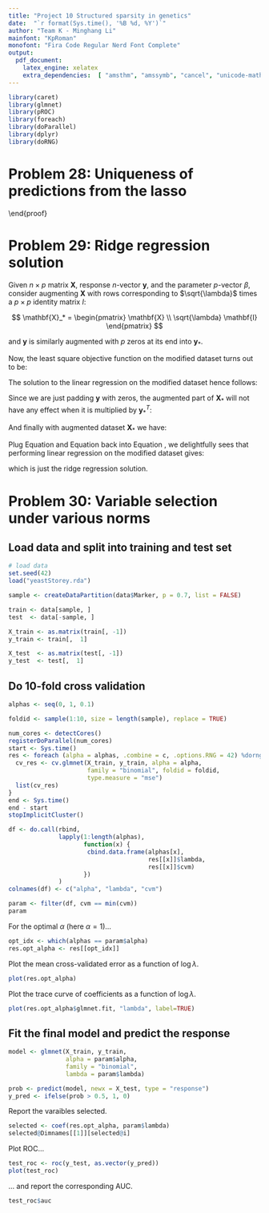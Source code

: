 ```yaml
---
title: "Project 10 Structured sparsity in genetics"
date:  "`r format(Sys.time(), '%B %d, %Y')`"
author: "Team K - Minghang Li"
mainfont: "KpRoman"
monofont: "Fira Code Regular Nerd Font Complete"
output:
  pdf_document:
    latex_engine: xelatex
    extra_dependencies:  [ "amsthm", "amssymb", "cancel", "unicode-math" ]
---
```


```r
library(caret)
library(glmnet)
library(pROC)
library(foreach)
library(doParallel)
library(dplyr)
library(doRNG)
```

# Problem 28: Uniqueness of predictions from the lasso

\begin{proof}
To prove that $\mathbf{X} \hat{\beta}_1 = \mathbf{X} \hat{\beta}_2$, it's equivalent to prove $\hat{\beta}_1 = \hat{\beta}_2$. We'll prove by contradiction.

Let the solution set be denoted as $S$, we have $\hat{\beta}_1, \hat{\beta}_2 \in S$.

Since $S$ is convex, we also have $\alpha\hat{\beta}_1 + (1 - \alpha)\hat{\beta}_2 \in S$.

So that we have:

\begin{equation} \label{eq:1}
\frac{1}{2}
\left\lVert\ 
  \mathbf{y} - \mathbf{X} \left(
    \alpha\hat{\beta}_1 + (1 - \alpha)\hat{\beta}_2
  \right)
\right\rVert
+
\lambda \left\lVert
\alpha\hat{\beta}_1 + (1 - \alpha)\hat{\beta}_2
\right\rVert
=
c^*
\end{equation}

Define the loss function as $f: S \mapsto \lVert \mathbf{y} - \mathbf{X} \beta \rVert_2^2$. We know that the lineare loss function is stirctly convex, so that we have:

\begin{equation} \label{eq:2}
f\left(
  \alpha\hat{\beta}_1 + (1 - \alpha)\hat{\beta}_2
\right) <
\alpha f(\hat{\beta}_1) +
(1 - \alpha)f(\hat{\beta}_2)
\end{equation}

Similarly, since $l_1$-nrom is convex, we have:

\begin{equation} \label{eq:3}
\left\lVert
  \alpha\hat{\beta}_1 + (1 - \alpha)\hat{\beta}_2
\right\rVert_1
\leq
\alpha\lVert \hat{\beta}_1 \rVert
+ (1 - \alpha) \lVert \hat{\beta}_2 \rVert
\end{equation}

Combining Equation \ref{eq:2} and Equation \ref{eq:3}, we can start the following derivation:

$$
\begin{aligned}
&\phantom{= }\frac{1}{2}
f\left(
  \alpha\hat{\beta}_1 + (1 - \alpha)\hat{\beta}_2
\right) + \lambda \left\lVert
  \alpha\hat{\beta}_1 + (1 - \alpha)\hat{\beta}_2
\right\rVert \\
&<
\alpha\left(
  f(\hat{\beta}_1) + \lambda \lVert\hat{\beta}_1\rVert
\right) +
(1 - \alpha) \left(
  f(\hat{\beta}_2) + \lambda \lVert\hat{\beta}_2\rVert)
\right) \\
&= \alpha c^* + (1-\alpha) c^* \\
&= c^*
\end{aligned}
$$
Just a re-write:

\begin{equation} \label{eq:4}
\frac{1}{2}
f\left(
  \alpha\hat{\beta}_1 + (1 - \alpha)\hat{\beta}_2
\right) + \lambda \left\lVert
  \alpha\hat{\beta}_1 + (1 - \alpha)\hat{\beta}_2
\right\rVert
< c^*
\end{equation}

Equation \ref{eq:4} contradicts with Equation \ref{eq:1}, which suggests that our assumption $\hat{\beta}_1 \neq \hat{\beta}_2$ is wrong.

\end{proof}

# Problem 29: Ridge regression solution

Given $n \times p$ matrix $\mathbf{X}$, response $n$-vector $\mathbf{y}$, and the parameter $p$-vector $\beta$, consider augmenting $\mathbf{X}$ with rows corresponding to $\sqrt{\lambda}$ times a $p \times p$ identity matrix $I$:

$$
\mathbf{X}_* = \begin{pmatrix}
  \mathbf{X} \\
  \sqrt{\lambda} \mathbf{I}
\end{pmatrix}
$$

and $\mathbf{y}$ is similarly augmented with $p$ zeros at its end into $\mathbf{y}_*$.

Now, the least square objective function on the modified dataset turns out to be:

\begin{equation} \label{eq:5}
\begin{aligned}
&\phantom{=} (\mathbf{y}_* - \mathbf{X}_* \beta)^T
(\mathbf{y}_* - \mathbf{X}_* \beta) \\
&= 
  \mathbf{y}_*^T \mathbf{y}_* 
- 2\mathbf{y}_*^T\mathbf{X}_*\beta 
+ \beta^T\mathbf{X}_*^T\mathbf{X}_*\beta
\end{aligned}
\end{equation}


The solution to the linear regression on the modified dataset hence follows:

\begin{equation} \label{eq:6}
\hat{\beta} = 
  (\mathbf{X}_*^T\mathbf{X}_*)^{-1}
  \mathbf{X}_*^T\mathbf{y}
\end{equation}

Since we are just padding $\mathbf{y}$ with zeros, the augmented part of $\mathbf{X}_*$ will not have any effect when it is multiplied by $\mathbf{y}_*^T$:

\begin{equation} \label{eq:7}
\mathbf{y}_*^T \mathbf{X}_* = \mathbf{y}^T\mathbf{X}
\end{equation}

And finally with augmented dataset $\mathbf{X}_*$ we have:

\begin{equation} \label{eq:8}
\begin{aligned}
&\phantom{=}\mathbf{X}_*^T\mathbf{X}_* \\
&= \begin{pmatrix}
  \mathbf{X}^T & \sqrt{\lambda}\mathbf{I}
\end{pmatrix} \begin{pmatrix}
  \mathbf{X} \\ \sqrt{\lambda}\mathbf{I}
\end{pmatrix} \\
&= \mathbf{X}^T\mathbf{X} + \lambda\mathbf{I}
\end{aligned}
\end{equation}

Plug Equation \ref{eq:7} and Equation \ref{eq:8} back into Equation \ref{eq:6}, we delightfully sees that performing linear regression on the modified dataset gives:

\begin{equation}
\hat{\beta} 
= (\mathbf{X}^T \mathbf{X} + \lambda \mathbf{I})^{-1}
  \mathbf{X}^T \mathbf{y}
\end{equation}

which is just the ridge regression solution.

\pagebreak

# Problem 30: Variable selection under various norms

## Load data and split into training and test set

```r
# load data
set.seed(42)
load("yeastStorey.rda")
```

```r
sample <- createDataPartition(data$Marker, p = 0.7, list = FALSE)

train <- data[sample, ]
test  <- data[-sample, ]
```

```r
X_train <- as.matrix(train[, -1])
y_train <- train[,  1]

X_test  <- as.matrix(test[, -1])
y_test  <- test[,  1]
```


## Do 10-fold cross validation

```r
alphas <- seq(0, 1, 0.1)
```

```r
foldid <- sample(1:10, size = length(sample), replace = TRUE)

num_cores <- detectCores()
registerDoParallel(num_cores)
start <- Sys.time()
res <- foreach (alpha = alphas, .combine = c, .options.RNG = 42) %dorng% {
  cv_res <- cv.glmnet(X_train, y_train, alpha = alpha,
                      family = "binomial", foldid = foldid,
                      type.measure = "mse")
  list(cv_res)
}
end <- Sys.time()
end - start
stopImplicitCluster()
```
```r
df <- do.call(rbind, 
              lapply(1:length(alphas), 
                     function(x) {
                      cbind.data.frame(alphas[x], 
                                       res[[x]]$lambda, 
                                       res[[x]]$cvm)
                     })
              )
colnames(df) <- c("alpha", "lambda", "cvm")
```

```r
param <- filter(df, cvm == min(cvm))
param
```

For the optimal $\alpha$ (here $\alpha = 1$)...

```r
opt_idx <- which(alphas == param$alpha)
res.opt_alpha <- res[[opt_idx]]
```

Plot the mean cross-validated error as a function of $\log \lambda$.

```r
plot(res.opt_alpha)
```
Plot the trace curve of coefficients as a function of $\log \lambda$.

```r
plot(res.opt_alpha$glmnet.fit, "lambda", label=TRUE)
```

## Fit the final model and predict the response

```r
model <- glmnet(X_train, y_train, 
                alpha = param$alpha,
                family = "binomial",
                lambda = param$lambda)
```

```r
prob <- predict(model, newx = X_test, type = "response")
y_pred <- ifelse(prob > 0.5, 1, 0)
```

Report the varaibles selected.

```r
selected <- coef(res.opt_alpha, param$lambda)
selected@Dimnames[[1]][selected@i]
```

Plot ROC...

```r
test_roc <- roc(y_test, as.vector(y_pred))
plot(test_roc)
```

... and report the corresponding AUC.

```r
test_roc$auc
```

